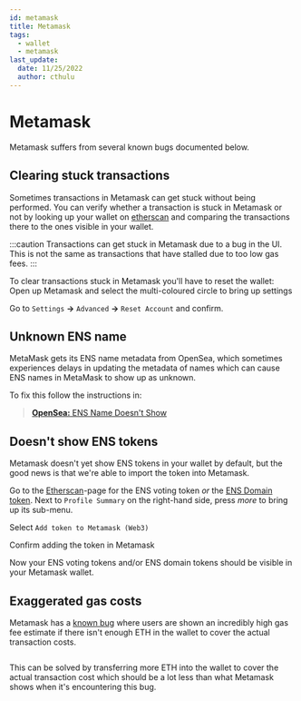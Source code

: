```yaml
---
id: metamask
title: Metamask
tags:
  - wallet
  - metamask
last_update:
  date: 11/25/2022
  author: cthulu
---
```



# Metamask
Metamask suffers from several known bugs documented below.

## Clearing stuck transactions
Sometimes transactions in Metamask can get stuck without being performed. You can verify whether a transaction is stuck in Metamask or not by looking up your wallet on [etherscan](https://etherscan.io) and comparing the transactions there to the ones visible in your wallet.

:::caution
Transactions can get stuck in Metamask due to a bug in the UI. This is not the same as transactions that have stalled due to too low gas fees.
:::

To clear transactions stuck in Metamask you'll have to reset the wallet:
Open up Metamask and select the multi-coloured circle to bring up settings  
<BrowserWindow>
  <Image img="/img/metamask-stuck1.webp"/>
</BrowserWindow>

Go to `Settings` **→** `Advanced` **→** `Reset Account` and confirm.

## Unknown ENS name
MetaMask gets its ENS name metadata from OpenSea, which sometimes experiences delays in updating the metadata of names which can cause ENS names in MetaMask to show up as unknown.

To fix this follow the instructions in:
> [**OpenSea:** ENS Name Doesn't Show](../marketplaces/opensea.md#ens-name-doesnt-show)

## Doesn't show ENS tokens
Metamask doesn't yet show ENS tokens in your wallet by default, but the good news is that we're able to import the token into Metamask.
  
Go to the [Etherscan](https://etherscan.io/token/0xc18360217d8f7ab5e7c516566761ea12ce7f9d72)-page for the ENS voting token *or* the [ENS Domain token](https://etherscan.io/token/0x57f1887a8bf19b14fc0df6fd9b2acc9af147ea85).
Next to `Profile Summary` on the right-hand side, press *more* to bring up its sub-menu.
<BrowserWindow>
  <Image img="/img/metamask-unknown1.webp"/>
</BrowserWindow>

Select `Add token to Metamask (Web3)`
<BrowserWindow>
  <Image img="/img/metamask-unknown2.webp"/>
</BrowserWindow>

Confirm adding the token in Metamask  
<BrowserWindow>
  <Image img="/img/metamask-unknown3.webp"/>
</BrowserWindow>

Now your ENS voting tokens and/or ENS domain tokens should be visible in your Metamask wallet.

## Exaggerated gas costs
Metamask has a [known bug](https://github.com/MetaMask/metamask-extension/issues/13135) where users are shown an incredibly high gas fee estimate if there isn't enough ETH in the wallet to cover the actual transaction costs.

<BrowserWindow>
  <Image img="/img/metamask-exaggerated1.webp"/>
</BrowserWindow>

This can be solved by transferring more ETH into the wallet to cover the actual transaction cost which should be a lot less than what Metamask shows when it's encountering this bug.
